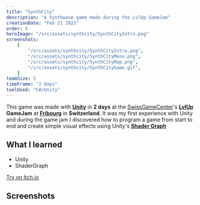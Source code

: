 ```yaml
---
title: "SynthCity"
description: "A Synthwave game made during the LvlUp GameJam"
creationDate: "Feb 21 2021"
order: 0
heroImage: "/src/assets/synthcity/SynthCityIntro.png"
screenshots:
    [
        "/src/assets/synthcity/SynthCityIntro.png",
        "/src/assets/synthcity/SynthCityMenu.png",
        "/src/assets/synthcity/SynthCityMap.png",
        "/src/assets/synthcity/SynthCityGame.gif",
    ]
teamSize: 5
timeFrame: "2 days"
toolUsed: "C#/Unity"
---
```



This game was made with **[Unity](https://unity.com/)** in **2 days** at the [SwissGameCenter](https://swissgamecenter.ch/lvlup.php?lang=fr)'s 
[**LvlUp**](https://lvlupgamejam.ch/) **GameJam** at 
[**Fribourg**](https://en.wikipedia.org/wiki/Fribourg) in **Switzerland**.
It was my first experience with Unity and during the game jam I discovered how to program a game from start to end 
and create simple visual effects using Unity's **[Shader Graph](https://docs.unity3d.com/Manual/shader-graph.html)**


## What I learned
<ul class="list-disc mx-6">
<li>Unity</li>
<li>ShaderGraph</li>
</ul>

<a href="https://tobler0ne.itch.io/synth-city" target="_blank" class="btn btn-outline ml-5">
        Try on Itch.io
</a>

## Screenshots


<ScreenshotList screenshots={frontmatter.screenshots} imageClasses="w-full" />